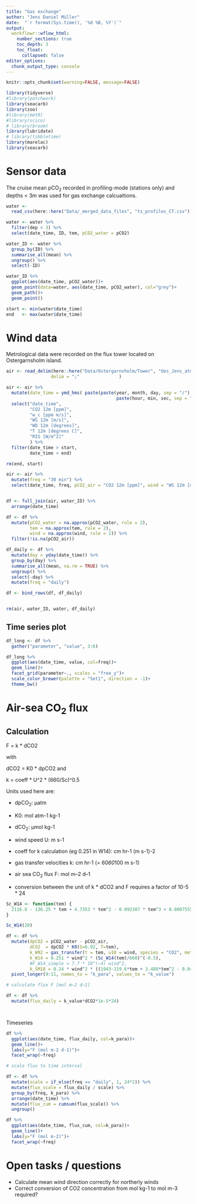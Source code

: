 ```yaml
---
title: "Gas exchange"
author: "Jens Daniel Müller"
date:  "`r format(Sys.time(), '%d %B, %Y')`"
output: 
  workflowr::wflow_html:
    number_sections: true
    toc_depth: 3
    toc_float:
      collapsed: false
editor_options:
  chunk_output_type: console
---
```



```r
knitr::opts_chunk$set(warning=FALSE, message=FALSE)
```

```r
library(tidyverse)
#library(patchwork)
library(seacarb)
library(zoo)
#library(metR)
#library(scico)
# library(broom)
library(lubridate)
# library(tibbletime)
library(marelac)
library(seacarb)
```


# Sensor data

The cruise mean pCO~2~ recorded in profiling-mode (stations only) and depths < 3m was used for gas exchange calcualtions.

```r

water <-
  read_csv(here::here("Data/_merged_data_files", "ts_profiles_CT.csv"))

water <- water %>% 
  filter(dep < 3) %>% 
  select(date_time, ID, tem, pCO2_water = pCO2)

water_ID <- water %>% 
  group_by(ID) %>% 
  summarise_all(mean) %>% 
  ungroup() %>% 
  select(-ID)

water_ID %>% 
  ggplot(aes(date_time, pCO2_water))+
  geom_point(data=water, aes(date_time, pCO2_water), col="grey")+
  geom_path()+
  geom_point()

start <- min(water$date_time)
end   <- max(water$date_time)

```


# Wind data

Metrological data were recorded on the flux tower located on Ostergarnsholm island.

```r

air <- read_delim(here::here("Data/Ostergarnsholm/Tower", "Oes_Jens_atm_water_June_to_August_2018.csv"),
                 delim = ";"               )

air <- air %>%
  mutate(date_time = ymd_hms( paste(paste(year, month, day, sep = "/"),
                                          paste(hour, min, sec, sep = ":")))) %>% 
  select("date_time",
         "CO2 12m [ppm]",
         "w_c [ppm m/s]",
         "WS 12m [m/s]",
         "WD 12m [degrees]",
         "T 12m [degrees C]",
         "RIS [W/m^2]"
         ) %>% 
  filter(date_time > start,
         date_time < end)

rm(end, start)

air <- air %>% 
  mutate(freq = "30 min") %>% 
  select(date_time, freq, pCO2_air = "CO2 12m [ppm]", wind = "WS 12m [m/s]")



```


```r

df <- full_join(air, water_ID) %>% 
  arrange(date_time)

df <- df %>% 
  mutate(pCO2_water = na.approx(pCO2_water, rule = 2),
         tem = na.approx(tem, rule = 2),
         wind = na.approx(wind, rule = 2)) %>% 
  filter(!is.na(pCO2_air))

df_daily <- df %>% 
  mutate(day = yday(date_time)) %>% 
  group_by(day) %>% 
  summarise_all(mean, na.rm = TRUE) %>% 
  ungroup() %>% 
  select(-day) %>% 
  mutate(freq = "daily")

df <- bind_rows(df, df_daily)


rm(air, water_ID, water, df_daily)


```

## Time series plot

```r

df_long <- df %>% 
  gather("parameter", "value", 3:6)

df_long %>% 
  ggplot(aes(date_time, value, col=freq))+
  geom_line()+
  facet_grid(parameter~., scales = "free_y")+
  scale_color_brewer(palette = "Set1", direction = -1)+
  theme_bw()

```

# Air-sea CO~2~ flux

## Calculation

F = k * dCO2

with

dCO2 = K0 * dpCO2 and 

k = coeff * U^2 * (660/Sc)^0.5


Units used here are:

- dpCO~2~: µatm
- K0: mol atm-1 kg-1
- dCO~2~: µmol kg-1

- wind speed U: m s-1

- coeff for k calculation (eg 0.251 in W14): cm hr-1 (m s-1)-2 
- gas transfer velocities k: cm hr-1 (= 60*60*100 m s-1)

- air sea CO~2~ flux F: mol m–2 d–1

- conversion between the unit of k * dCO2 and F requires a factor of 10-5 * 24

```r

Sc_W14 <- function(tem) {
  2116.8 - 136.25 * tem + 4.7353 * tem^2 - 0.092307 * tem^3 + 0.0007555 * tem^4
}

Sc_W14(20)

df <- df %>% 
  mutate(dpCO2 = pCO2_water - pCO2_air,
         dCO2  = dpCO2 * K0(S=6.92, T=tem),
         k_W92 = gas_transfer(t = tem, u10 = wind, species = "CO2", method = "Wanninkhof1")* 60^2 * 100,
         k_W14 = 0.251 * wind^2 * (Sc_W14(tem)/660)^(-0.5),
         #F_W14_simple = 7.7 * 10^(–4) wind^2,
         k_SM18 = 0.24 * wind^2 * ((1943-119.6*tem + 3.488*tem^2 - 0.0417*tem^3) / 660)^(-0.5)) %>% 
  pivot_longer(9:11, names_to = "k_para", values_to = "k_value")

# calculate flux F [mol m–2 d–1]

df <- df %>% 
  mutate(flux_daily = k_value*dCO2*1e-5*24) 




```

Timeseries 

```r

df %>% 
  ggplot(aes(date_time, flux_daily, col=k_para))+
  geom_line()+
  labs(y="F (mol m-2 d-1)")+
  facet_wrap(~freq)

# scale flux to time interval

df <- df %>% 
  mutate(scale = if_else(freq == "daily", 1, 24*2)) %>% 
  mutate(flux_scale = flux_daily / scale) %>% 
  group_by(freq, k_para) %>% 
  arrange(date_time) %>% 
  mutate(flux_cum = cumsum(flux_scale)) %>% 
  ungroup()

df %>% 
  ggplot(aes(date_time, flux_cum, col=k_para))+
  geom_line()+
  labs(y="F (mol m-2)")+
  facet_wrap(~freq)
```


# Open tasks / questions

- Calculate mean wind direction correctly for northerly winds
- Correct conversion of CO2 concentration from mol kg-1 to mol m-3 required?
